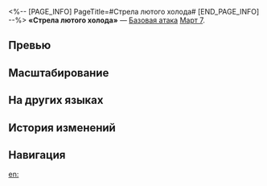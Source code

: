 <%-- [PAGE_INFO]
PageTitle=#Стрела лютого холода#
[END_PAGE_INFO] --%>
{{Навык Инфобокс
|Название         = Стрела лютого холода
|Изображение      = Навык Стрела лютого холода.png
|Персонаж         = Март 7 (Сохранение)
|Тип              = Базовая атака
|Тэг              = Одиночная атака
|УронСтойк        = 10
|ЭнергияГен       = 20
|Энергия          = 
|Длительность     = 
|Описание         = Наносит выбранному противнику ледяной урон, равный {{Цвет|Выделенный|50%—110%}} от силы атаки Март 7.
|Свойство1        = 
|Масштабирование1 = 
}}
'''«Стрела лютого холода»''' — [[Базовая атака]] [[Март 7]].

==Превью==
{{Превью
|Файл = Стрела лютого холода Превью
}}

==Масштабирование==
{{Масштабирование навыка
|50%;60%;70%;80%;90%;100%;110%;120%;130%;140%
}}

==На других языках==
{{На других языках
|en   = Frigid Cold Arrow
|zhs  = 极寒的弓矢
|zht  = 極寒的弓矢
|ja   = {{Rubi|極寒|ごっかん}}の{{Rubi|弓矢|ゆみや}}
|ko   = 극저온의 화살
|es   = Flecha helada
|fr   = Flèche du froid glacial
|ru   = Стрела лютого холода
|th   = Frigid Cold Arrow
|vi   = Mũi Tên Giá Lạnh
|de   = Bitterkalter Pfeil
|id   = Frigid Cold Arrow
|pt   = Flecha Glacial
}}

==История изменений==
{{История изменений|3.5}}

==Навигация==
{{Навык Навбокс|Март 7 (Сохранение)}}

[[en:]]